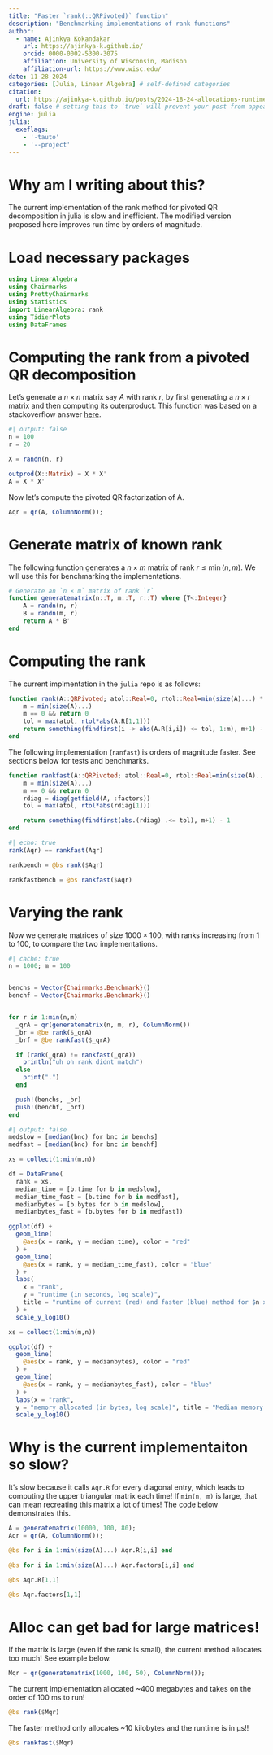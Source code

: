 ```yaml
---
title: "Faster `rank(::QRPivoted)` function"
description: "Benchmarking implementations of rank functions"
author:
  - name: Ajinkya Kokandakar
    url: https://ajinkya-k.github.io/
    orcid: 0000-0002-5300-3075
    affiliation: University of Wisconsin, Madison
    affiliation-url: https://www.wisc.edu/ 
date: 11-28-2024
categories: [Julia, Linear Algebra] # self-defined categories
citation: 
  url: https://ajinkya-k.github.io/posts/2024-18-24-allocations-runtime/ 
draft: false # setting this to `true` will prevent your post from appearing on your listing page until you're ready!
engine: julia
julia:
  exeflags:
    - '-tauto'
    - '--project'
---
```


# Why am I writing about this? 

The current implementation of the rank method for pivoted QR decomposition in julia is slow and inefficient.
The modified version proposed here improves run time by orders of magnitude.

# Load necessary packages

```julia
using LinearAlgebra
using Chairmarks
using PrettyChairmarks
using Statistics
import LinearAlgebra: rank
using TidierPlots
using DataFrames
```

# Computing the rank from a pivoted QR decomposition

Let's generate a $n \times n$ matrix say $A$ with rank $r$, by first generating a $n \times r$ matrix and then computing its outerproduct. 
This function was based on a stackoverflow answer [here](https://stackoverflow.com/a/10149972). 
```julia
#| output: false
n = 100
r = 20

X = randn(n, r)

outprod(X::Matrix) = X * X'
A = X * X'
```

Now let's compute the pivoted QR factorization of A.

```julia
Aqr = qr(A, ColumnNorm());
``` 

# Generate matrix of known rank

The following function generates a $n \times m$ matrix of rank $r \leq \min(n, m)$.
We will use this for benchmarking the implementations.
```julia
# Generate an `n × m` matrix of rank `r`
function generatematrix(n::T, m::T, r::T) where {T<:Integer}
    A = randn(n, r)
    B = randn(m, r)
    return A * B'
end
```

# Computing the rank

The current implmentation in the `julia` repo is as follows:
```julia
function rank(A::QRPivoted; atol::Real=0, rtol::Real=min(size(A)...) * eps(real(float(one(eltype(A.Q))))) * iszero(atol))
    m = min(size(A)...)
    m == 0 && return 0
    tol = max(atol, rtol*abs(A.R[1,1]))
    return something(findfirst(i -> abs(A.R[i,i]) <= tol, 1:m), m+1) - 1
end
```

The following implementation (`ranfast`) is orders of magnitude faster.
See sections below for tests and benchmarks.
```julia
function rankfast(A::QRPivoted; atol::Real=0, rtol::Real=min(size(A)...) * eps(real(float(one(eltype(A.Q))))) * iszero(atol))
    m = min(size(A)...)
    m == 0 && return 0
    rdiag = diag(getfield(A, :factors))
    tol = max(atol, rtol*abs(rdiag[1]))

    return something(findfirst(abs.(rdiag) .<= tol), m+1) - 1
end
```

```julia
#| echo: true
rank(Aqr) == rankfast(Aqr)
```

```julia
rankbench = @bs rank($Aqr)
```
```julia
rankfastbench = @bs rankfast($Aqr)
```

# Varying the rank

Now we generate matrices of size $1000 \times 100$, with ranks increasing from 1 to 100, to compare the two implementations.

```julia
#| cache: true
n = 1000; m = 100


benchs = Vector{Chairmarks.Benchmark}()
benchf = Vector{Chairmarks.Benchmark}()


for r in 1:min(n,m)
  _qrA = qr(generatematrix(n, m, r), ColumnNorm())
  _br = @be rank($_qrA)
  _brf = @be rankfast($_qrA)

  if (rank(_qrA) != rankfast(_qrA)) 
    println("uh oh rank didnt match") 
  else
    print(".")
  end

  push!(benchs, _br)
  push!(benchf, _brf)
end
```

```julia
#| output: false
medslow = [median(bnc) for bnc in benchs]
medfast = [median(bnc) for bnc in benchf]
```

```julia
xs = collect(1:min(m,n))

df = DataFrame(
  rank = xs,
  median_time = [b.time for b in medslow],
  median_time_fast = [b.time for b in medfast],
  medianbytes = [b.bytes for b in medslow],
  medianbytes_fast = [b.bytes for b in medfast])

ggplot(df) +
  geom_line(
    @aes(x = rank, y = median_time), color = "red"
  ) +
  geom_line(
    @aes(x = rank, y = median_time_fast), color = "blue"
  ) +
  labs(
    x = "rank", 
    y = "runtime (in seconds, log scale)", 
    title = "runtime of current (red) and faster (blue) method for $n x $m matrix"
  ) +
  scale_y_log10()
```


```julia
xs = collect(1:min(m,n))

ggplot(df) +
  geom_line(
    @aes(x = rank, y = medianbytes), color = "red"
  ) +
  geom_line(
    @aes(x = rank, y = medianbytes_fast), color = "blue"
  ) +
  labs(x = "rank", 
  y = "memory allocated (in bytes, log scale)", title = "Median memory allocated of current (red) and faster (blue) method for $n x $m matrix") +
  scale_y_log10()
```


# Why is the current implementaiton so slow?

It's slow because it calls `Aqr.R` for every diagonal entry,
which leads to computing the upper triangular matrix each time! 
If `min(n, m)` is large, that can mean recreating this matrix a lot of times!
The code below demonstrates this.
```julia

A = generatematrix(10000, 100, 80);
Aqr = qr(A, ColumnNorm());
```

```julia
@bs for i in 1:min(size(A)...) Aqr.R[i,i] end
```

```julia
@bs for i in 1:min(size(A)...) Aqr.factors[i,i] end
```

```julia
@bs Aqr.R[1,1]
```
```julia
@bs Aqr.factors[1,1]
```

# Alloc can get bad for large matrices!

If the matrix is large (even if the rank is small), the current method allocates too much!
See example below.
```julia
Mqr = qr(generatematrix(1000, 100, 50), ColumnNorm());
```

The current implementation allocated ~400 megabytes and takes on the order of 100 ms to run!
```julia
@bs rank($Mqr)
```

The faster method only allocates ~10 kilobytes and the runtime is in μs!!
```julia
@bs rankfast($Mqr)
```